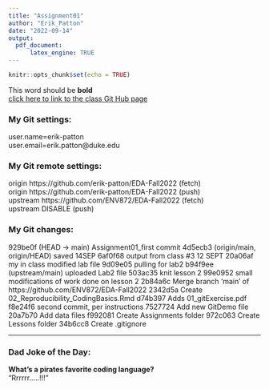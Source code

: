 ```yaml
---
title: "Assignment01"
author: "Erik_Patton"
date: "2022-09-14"
output: 
  pdf_document: 
      latex_engine: TRUE
---
```


```r
knitr::opts_chunk$set(echo = TRUE)
```
This word should be **bold**  
[click here to link to the class Git Hub page](https://github.com/ENV872/EDA-Fall2022)


### My Git settings:
user.name=erik-patton  
user.email=erik.patton@duke.edu

### My Git remote settings:
origin  https://github.com/erik-patton/EDA-Fall2022 (fetch)  
origin  https://github.com/erik-patton/EDA-Fall2022 (push)  
upstream        https://github.com/ENV872/EDA-Fall2022 (fetch)  
upstream        DISABLE (push)

### My Git changes:
929be0f (HEAD -> main) Assignment01_first commit
4d5ecb3 (origin/main, origin/HEAD) saved 14SEP
6af0f68 output from class #3 12 SEPT
20a06af my in class modified lab file
9d09e05 pulling for lab2
b94f9ee (upstream/main) uploaded Lab2 file
503ac35 knit lesson 2
99e0952 small modifications of work done on lesson 2
2b84a6c Merge branch 'main' of https://github.com/ENV872/EDA-Fall2022
2342d5a Create 02_Reproducibility_CodingBasics.Rmd
d74b397 Adds 01_gitExercise.pdf
f8e24f6 second commit, per instructions
7527724 Add new GitDemo file
20a7b70 Add data files
f992081 Create Assignments folder
972c063 Create Lessons folder
34b6cc8 Create .gitignore

---
### Dad Joke of the Day:
**What's a pirates favorite coding language?**   
"Rrrrrr.....!!!"